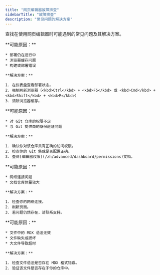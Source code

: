 ```yaml
---
title: "网页编辑器故障排查"
sidebarTitle: "故障排查"
description: "常见问题的解决方案"
---
```


查找在使用网页编辑器时可能遇到的常见问题及其解决方案。

<AccordionGroup>
  <Accordion title="发布后更改未显示">
    **可能原因：**

    * 部署仍在进行中
    * 浏览器缓存问题
    * 构建或部署错误

    **解决方案：**

    1. 在仪表盘查看部署状态。
    2. 强制刷新浏览器（<kbd>Ctrl</kbd> + <kbd>F5</kbd> 或 <kbd>Cmd</kbd> + <kbd>Shift</kbd> + <kbd>R</kbd>）
    3. 清除浏览器缓存。
  </Accordion>

  <Accordion title="发布时出现权限错误">
    **可能原因：**

    * 对 Git 仓库的权限不足
    * 与 Git 提供商的身份验证问题

    **解决方案：**

    1. 确认你对该仓库具有正确的访问权限。
    2. 检查你的 Git 集成是否配置正确。
    3. 查阅[编辑器权限](/zh/advanced/dashboard/permissions)文档。
  </Accordion>

  <Accordion title="编辑器加载异常">
    **可能原因：**

    * 网络连接问题
    * 文档仓库体量较大

    **解决方案：**

    1. 检查你的网络连接。
    2. 刷新页面。
    3. 若问题仍然存在，请联系支持。
  </Accordion>

  <Accordion title="文件未加载或报错">
    **可能原因：**

    * 文件中的 MDX 语法无效
    * 文件缺失或损坏
    * 大文件导致超时

    **解决方案：**

    1. 检查文件语法是否存在 MDX 格式错误。
    2. 验证该文件是否存在于你的仓库中。
  </Accordion>
</AccordionGroup>